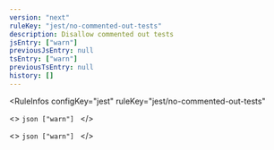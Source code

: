 ```yaml
---
version: "next"
ruleKey: "jest/no-commented-out-tests"
description: Disallow commented out tests
jsEntry: ["warn"]
previousJsEntry: null
tsEntry: ["warn"]
previousTsEntry: null
history: []
---
```


<RuleInfos 
  configKey="jest" 
  ruleKey="jest/no-commented-out-tests" 
>
  <>
    ```json
    ["warn"]
    ```
  </>

  <>
    ```json
    ["warn"]
    ```
  </>
</RuleInfos>
